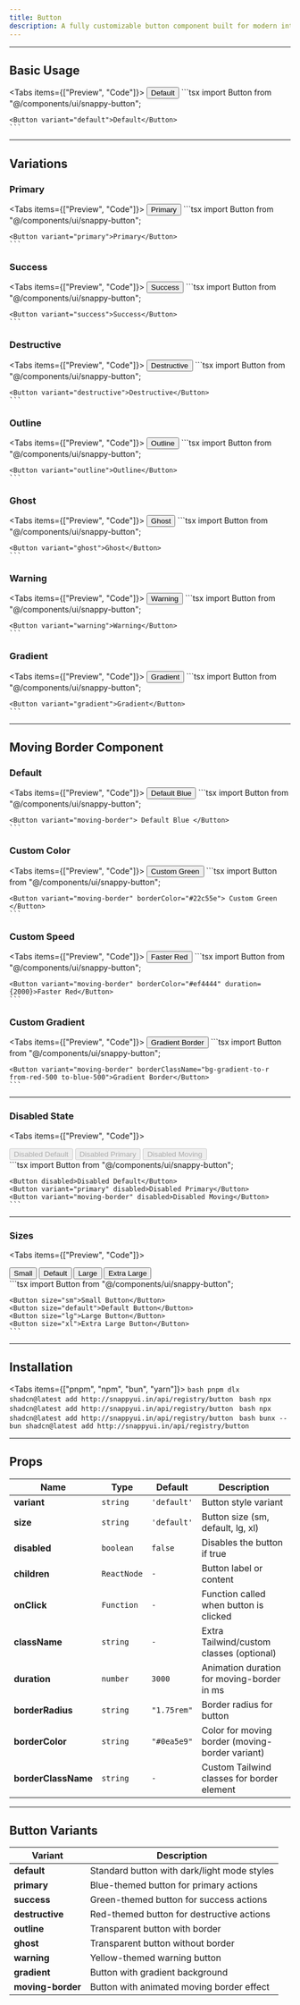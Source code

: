 ```yaml
---
title: Button
description: A fully customizable button component built for modern interfaces.
---
```



---

## Basic Usage

<Tabs items={["Preview", "Code"]}>
  <Tab value="Preview">
    <Button variant="default">Default</Button>
  </Tab>
  <Tab value="Code">
    ```tsx
    import Button from "@/components/ui/snappy-button";

    <Button variant="default">Default</Button>
    ```
  </Tab>
</Tabs>

---

## Variations

### Primary

<Tabs items={["Preview", "Code"]}>
  <Tab value="Preview">
    <Button variant="primary">Primary</Button>
  </Tab>
  <Tab value="Code">
    ```tsx
    import Button from "@/components/ui/snappy-button";

    <Button variant="primary">Primary</Button>
    ```
  </Tab>
</Tabs>

### Success

<Tabs items={["Preview", "Code"]}>
  <Tab value="Preview">
    <Button variant="success">Success</Button>
  </Tab>
  <Tab value="Code">
    ```tsx
    import Button from "@/components/ui/snappy-button";

    <Button variant="success">Success</Button>
    ```
  </Tab>
</Tabs>

### Destructive

<Tabs items={["Preview", "Code"]}>
  <Tab value="Preview">
    <Button variant="destructive">Destructive</Button>
  </Tab>
  <Tab value="Code">
    ```tsx
    import Button from "@/components/ui/snappy-button";

    <Button variant="destructive">Destructive</Button>
    ```
  </Tab>
</Tabs>

### Outline

<Tabs items={["Preview", "Code"]}>
  <Tab value="Preview">
    <Button variant="outline">Outline</Button>
  </Tab>
  <Tab value="Code">
    ```tsx
    import Button from "@/components/ui/snappy-button";

    <Button variant="outline">Outline</Button>
    ```
  </Tab>
</Tabs>

### Ghost

<Tabs items={["Preview", "Code"]}>
  <Tab value="Preview">
    <Button variant="ghost">Ghost</Button>
  </Tab>
  <Tab value="Code">
    ```tsx
    import Button from "@/components/ui/snappy-button";

    <Button variant="ghost">Ghost</Button>
    ```
  </Tab>
</Tabs>

### Warning

<Tabs items={["Preview", "Code"]}>
  <Tab value="Preview">
    <Button variant="warning">Warning</Button>
  </Tab>
  <Tab value="Code">
    ```tsx
    import Button from "@/components/ui/snappy-button";

    <Button variant="warning">Warning</Button>
    ```
  </Tab>
</Tabs>

### Gradient

<Tabs items={["Preview", "Code"]}>
  <Tab value="Preview">
    <Button variant="gradient">Gradient</Button>
  </Tab>
  <Tab value="Code">
    ```tsx
    import Button from "@/components/ui/snappy-button";

    <Button variant="gradient">Gradient</Button>
    ```
  </Tab>
</Tabs>

---

## Moving Border Component

### Default

<Tabs items={["Preview", "Code"]}>
  <Tab value="Preview">
    <Button variant="moving-border"> Default Blue </Button>
  </Tab>
  <Tab value="Code">
    ```tsx
    import Button from "@/components/ui/snappy-button";

    <Button variant="moving-border"> Default Blue </Button>
    ```
  </Tab>
</Tabs>

### Custom Color

<Tabs items={["Preview", "Code"]}>
  <Tab value="Preview">
    <Button variant="moving-border" borderColor="#22c55e"> Custom Green </Button>
  </Tab>
  <Tab value="Code">
    ```tsx
    import Button from "@/components/ui/snappy-button";

    <Button variant="moving-border" borderColor="#22c55e"> Custom Green </Button>
    ```
  </Tab>
</Tabs>

### Custom Speed

<Tabs items={["Preview", "Code"]}>
  <Tab value="Preview">
    <Button variant="moving-border" borderColor="#ef4444" duration={2000}>Faster Red</Button>
  </Tab>
  <Tab value="Code">
    ```tsx
    import Button from "@/components/ui/snappy-button";

    <Button variant="moving-border" borderColor="#ef4444" duration={2000}>Faster Red</Button>
    ```
  </Tab>
</Tabs>

### Custom Gradient

<Tabs items={["Preview", "Code"]}>
  <Tab value="Preview">
    <Button variant="moving-border" borderClassName="bg-gradient-to-r from-red-500 to-blue-500">Gradient Border</Button>
  </Tab>
  <Tab value="Code">
    ```tsx
    import Button from "@/components/ui/snappy-button";

    <Button variant="moving-border" borderClassName="bg-gradient-to-r from-red-500 to-blue-500">Gradient Border</Button>
    ```
  </Tab>
</Tabs>

---

### Disabled State

<Tabs items={["Preview", "Code"]}>
  <Tab value="Preview">
    <div className="flex flex-wrap justify-center items-center gap-4">
      <Button disabled>Disabled Default</Button>
      <Button variant="primary" disabled>Disabled Primary</Button>
      <Button variant="moving-border" disabled>Disabled Moving</Button>
    </div>
  </Tab>
  <Tab value="Code">
    ```tsx
    import Button from "@/components/ui/snappy-button";

    <Button disabled>Disabled Default</Button>
    <Button variant="primary" disabled>Disabled Primary</Button>
    <Button variant="moving-border" disabled>Disabled Moving</Button>
    ```
  </Tab>
</Tabs>

---

### Sizes

<Tabs items={["Preview", "Code"]}>
  <Tab value="Preview">
    <div className="flex flex-wrap justify-center items-center gap-4">
      <Button size="sm">Small</Button>
      <Button size="default">Default</Button>
      <Button size="lg">Large</Button>
      <Button size="xl">Extra Large</Button>
    </div>
  </Tab>
  <Tab value="Code">
    ```tsx
    import Button from "@/components/ui/snappy-button";

    <Button size="sm">Small Button</Button>
    <Button size="default">Default Button</Button>
    <Button size="lg">Large Button</Button>
    <Button size="xl">Extra Large Button</Button>
    ```
  </Tab>
</Tabs>

---

## Installation

<Tabs items={["pnpm", "npm", "bun", "yarn"]}>
  <Tab value="pnpm">
    ```bash
    pnpm dlx shadcn@latest add http://snappyui.in/api/registry/button
    ```
  </Tab>
  <Tab value="npm">
    ```bash
    npx shadcn@latest add http://snappyui.in/api/registry/button
    ```
  </Tab>
  <Tab value="yarn">
    ```bash
    npx shadcn@latest add http://snappyui.in/api/registry/button
    ```
  </Tab>
  <Tab value="bun">
    ```bash
    bunx --bun shadcn@latest add http://snappyui.in/api/registry/button
    ```
  </Tab>
</Tabs>

---

## Props

| Name               | Type        | Default       | Description                                     |
| ------------------ | ----------- | ------------- | ----------------------------------------------- |
| **variant**        | `string`    | `'default'`   | Button style variant                            |
| **size**           | `string`    | `'default'`   | Button size (sm, default, lg, xl)               |
| **disabled**       | `boolean`   | `false`       | Disables the button if true                     |
| **children**       | `ReactNode` | `-`           | Button label or content                         |
| **onClick**        | `Function`  | `-`           | Function called when button is clicked          |
| **className**      | `string`    | `-`           | Extra Tailwind/custom classes (optional)        |
| **duration**       | `number`    | `3000`        | Animation duration for moving-border in ms      |
| **borderRadius**   | `string`    | `"1.75rem"`   | Border radius for button                        |
| **borderColor**    | `string`    | `"#0ea5e9"`   | Color for moving border (moving-border variant) |
| **borderClassName**| `string`    | `-`           | Custom Tailwind classes for border element      |

---

## Button Variants

| Variant           | Description                                   |
| ----------------- | --------------------------------------------- |
| **default**       | Standard button with dark/light mode styles   |
| **primary**       | Blue-themed button for primary actions        |
| **success**       | Green-themed button for success actions       |
| **destructive**   | Red-themed button for destructive actions     |
| **outline**       | Transparent button with border                |
| **ghost**         | Transparent button without border             |
| **warning**       | Yellow-themed warning button                  |
| **gradient**      | Button with gradient background               |
| **moving-border** | Button with animated moving border effect     |

